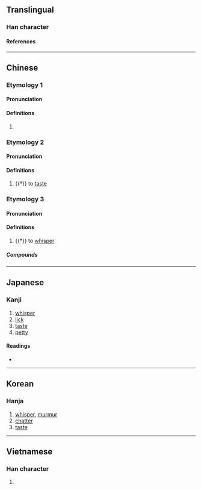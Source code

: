 {{character info/new}}
==Translingual==

===Han character===
{{Han char|rn=30|rad=口|as=05|sn=8|four=61060|canj=RYR|ids=⿰口占}}

====References====
{{Han ref|kx=0182.040|dkj=03446|dj=0401.050|hdz=10599.150|uh=546B}}

----

==Chinese==
{{zh-forms}}

===Etymology 1===

====Pronunciation====
{{zh-pron
|m=zhān
|c=zim1
}}

====Definitions====
{{zh-hanzi}}

# {{only used in|zh|呫噸}}

===Etymology 2===

====Pronunciation====
{{zh-pron
|m=tiè
|c=tip3
|oc=y
}}

====Definitions====
{{zh-hanzi}}

# {{†}} to [[taste]]

===Etymology 3===

====Pronunciation====
{{zh-pron
|m=chè
}}

====Definitions====
{{zh-hanzi}}

# {{†}} to [[whisper]]

=====Compounds=====
{{zh-der|呫嗫}}

----

==Japanese==

===Kanji===
{{ja-kanji|grade=|rs=口05}}

# [[whisper]]
# [[lick]]
# [[taste]]
# [[petty]]

====Readings====
* {{ja-readings|on=[[てふ]] (tefu), [[せふ]] (sefu), [[てん]] (ten)|kun=[[なめる]] (nameru), [[ささやく]] (sasayaku), [[しゃべる]] (shaberu)}}

----

==Korean==

===Hanja===
{{ko-hanja|hangeul=첩|rv=cheop|mr=ch'ŏp}}

# [[whisper]], [[murmur]]
# [[chatter]]
# [[taste]]

----

==Vietnamese==

===Han character===
{{vi-hantu|[[chiếp]], [[chím]], [[chễm]], [[chỉm]], [[chiêm]], [[chòm]], [[chõm]], [[dụm]], [[nhóm]], [[xúm]], [[chùm]], [[chúm]], [[giụm]]|rs=口05}}

# {{rfdef|vi|sort=口05}}
